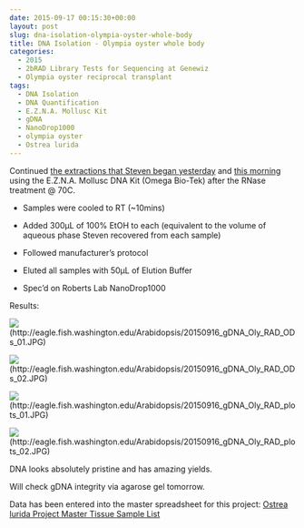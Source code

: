 ```yaml
---
date: 2015-09-17 00:15:30+00:00
layout: post
slug: dna-isolation-olympia-oyster-whole-body
title: DNA Isolation - Olympia oyster whole body
categories:
  - 2015
  - 2bRAD Library Tests for Sequencing at Genewiz
  - Olympia oyster reciprocal transplant
tags:
  - DNA Isolation
  - DNA Quantification
  - E.Z.N.A. Mollusc Kit
  - gDNA
  - NanoDrop1000
  - olympia oyster
  - Ostrea lurida
---
```


Continued [the extractions that Steven began yesterday](https://onsnetwork.org/halfshell/2015/09/15/upon-improving-extractions/) and [this morning](http://onsnetwork.org/halfshell/2015/09/16/running-the-numbers/) using the E.Z.N.A. Mollusc DNA Kit (Omega Bio-Tek) after the RNase treatment @ 70C.




    
  * Samples were cooled to RT (~10mins)

    
  * Added 300μL of 100% EtOH to each (equivalent to the volume of aqueous phase Steven recovered from each sample)

    
  * Followed manufacturer's protocol

    
  * Eluted all samples with 50μL of Elution Buffer

    
  * Spec'd on Roberts Lab NanoDrop1000





Results:

![](https://eagle.fish.washington.edu/Arabidopsis/20150916_gDNA_Oly_RAD_ODs_01.JPG)(http://eagle.fish.washington.edu/Arabidopsis/20150916_gDNA_Oly_RAD_ODs_01.JPG)

![](https://eagle.fish.washington.edu/Arabidopsis/20150916_gDNA_Oly_RAD_ODs_02.JPG)(http://eagle.fish.washington.edu/Arabidopsis/20150916_gDNA_Oly_RAD_ODs_02.JPG)



![](https://eagle.fish.washington.edu/Arabidopsis/20150916_gDNA_Oly_RAD_plots_01.JPG)(http://eagle.fish.washington.edu/Arabidopsis/20150916_gDNA_Oly_RAD_plots_01.JPG)

![](https://eagle.fish.washington.edu/Arabidopsis/20150916_gDNA_Oly_RAD_plots_02.JPG)(http://eagle.fish.washington.edu/Arabidopsis/20150916_gDNA_Oly_RAD_plots_02.JPG)





DNA looks absolutely pristine and has amazing yields.

Will check gDNA integrity via agarose gel tomorrow.

Data has been entered into the master spreadsheet for this project: [Ostrea lurida Project Master Tissue Sample List](https://docs.google.com/spreadsheets/d/1tPvult9e0vqd5sPOTlcQqLXTfIv987rivsQVZj8DGgE/edit?usp=sharing)
